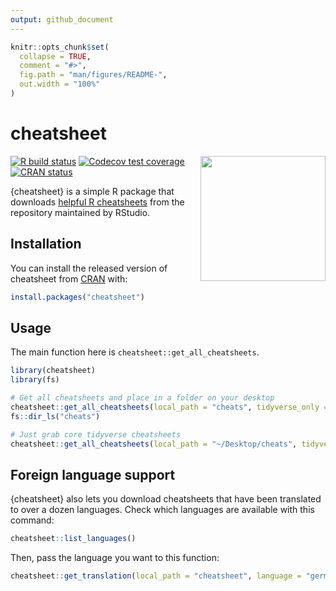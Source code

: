 ```yaml
---
output: github_document
---
```


<!-- README.md is generated from README.Rmd. Please edit that file -->

```r
knitr::opts_chunk$set(
  collapse = TRUE,
  comment = "#>",
  fig.path = "man/figures/README-",
  out.width = "100%"
)
```

# cheatsheet
<img src='https://github.com/bradlindblad/cheatsheet/blob/main/fig/logo.png?raw=true' align="right" height="200" />


<!-- badges: start -->
[![R build status](https://github.com/bradlindblad/cheatsheet/workflows/R-CMD-check/badge.svg)](https://github.com/bradlindblad/cheatsheet/actions)
[![Codecov test coverage](https://codecov.io/gh/bradlindblad/cheatsheet/branch/main/graph/badge.svg)](https://codecov.io/gh/bradlindblad/cheatsheet?branch=main)
[![CRAN status](https://www.r-pkg.org/badges/version/cheatsheet)](https://CRAN.R-project.org/package=cheatsheet)




<!-- badges: end -->

{cheatsheet} is a simple R package that downloads [helpful R cheatsheets](https://www.rstudio.com/resources/cheatsheets/) from the repository maintained by RStudio.

## Installation

You can install the released version of cheatsheet from [CRAN](https://CRAN.R-project.org) with:

``` r
install.packages("cheatsheet")
```

## Usage

The main function here is `cheatsheet::get_all_cheatsheets`. 
```r
library(cheatsheet)
library(fs)

# Get all cheatsheets and place in a folder on your desktop
cheatsheet::get_all_cheatsheets(local_path = "cheats", tidyverse_only = FALSE)
fs::dir_ls("cheats")
```

```r
# Just grab core tidyverse cheatsheets
cheatsheet::get_all_cheatsheets(local_path = "~/Desktop/cheats", tidyverse_only = TRUE)
```

## Foreign language support

{cheatsheet} also lets you download cheatsheets that have been translated to over a dozen languages. Check which languages are available with this command:
```r
cheatsheet::list_languages()
```

Then, pass the language you want to this function:
```r
cheatsheet::get_translation(local_path = "cheatsheet", language = "german")
```

